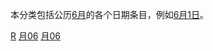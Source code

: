 {{Catnav|頁面分類|历史|歷史學|年代学|日}}
{{Catnav|頁面分類|人文學科|歷史學|年代学|日}}

本分类包括公历[[6月|6月]]的各个日期条目，例如[[6月1日|6月1日]]。

{{各月各日导航}}


[[Category:6月|R]]
[[Category:日|月06]]
[[Category:日历|月06]]